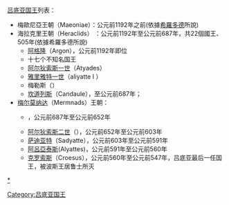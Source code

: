{{article issues
|
{{Expand|time=2011-04-19T08:01:19+00:00}}
{{Unreferenced|time=2011-04-19T08:01:19+00:00}}
}}
[[吕底亚国王|吕底亚国王]]列表：
*梅歐尼亞王朝（Maeoniae）：公元前1192年之前(依據[[希羅多德|希羅多德]]所說)
*海拉克里王朝（Heraclids） ：公元前1192年至公元前687年，共22個國王、505年(依據希羅多德所說) 
**[[阿格隆|阿格隆]]（Argon），公元前1192年即位
**十七个不知名国王
**[[阿尔狄索斯一世|阿尔狄索斯一世]]（Atyades）
**[[雅里雅特一世|雅里雅特一世]]（aliyatte I ）
**梅勒斯（{{le|Meles of Lydia}}）
**[[坎道列斯|坎道列斯]]（Candaule），至公元前687年；
*[[梅尔莫纳达|梅尔莫纳达]]（Mermnads）王朝：
**{{le|蓋吉茲|Gyges of Lydia}}，公元前687年至公元前652年
**[[阿尔狄索斯二世|阿尔狄索斯二世]]（{{le| Ardys of Lydia }}），公元前652年至公元前603年
**[[萨迪亚特|萨迪亚特]]（Sadyatte），公元前603年至公元前591年
**[[阿呂亞泰斯|阿呂亞泰斯]](Alyattes)，公元前591年至公元前560年
**[[克罗索斯|克罗索斯]]（Croesus），公元前560年至公元前547年，吕底亚最后一任国王，被波斯王居鲁士所灭

[[分类:吕底亚王国|*]]
[[Category:吕底亚国王|Category:吕底亚国王]]